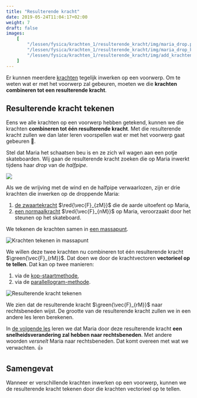 ```yaml
---
title: "Resulterende kracht"
date: 2019-05-24T11:04:17+02:00
weight: 7
draft: false
images:
    [
        "/lessen/fysica/krachten_1/resulterende_kracht/img/maria_drop.png",
        "/lessen/fysica/krachten_1/resulterende_kracht/img/maria_drop_krachten.png",
        "/lessen/fysica/krachten_1/resulterende_kracht/img/add_krachten.png",
    ]
---
```


Er kunnen meerdere [krachten](intro) tegelijk inwerken op een voorwerp. Om
te weten wat er met het voorwerp zal gebeuren, moeten we die **krachten
combineren tot een resulterende kracht**.

## Resulterende kracht tekenen

Eens we alle krachten op een voorwerp hebben getekend, kunnen we die krachten
**combineren tot één resulterende kracht**. Met die resulterende kracht zullen
we dan later leren voorspellen wat er met het voorwerp gaat gebeuren 🔮.

Stel dat Maria het schaatsen beu is en ze zich wil wagen aan een potje
skateboarden. Wij gaan de resulterende kracht zoeken die op Maria inwerkt
tijdens haar _drop_ van de _halfpipe_.

![](img/maria_drop.png)

Als we de wrijving met de wind en de halfpipe verwaarlozen, zijn er drie
krachten die inwerken op de droppende Maria:

1. [de zwaartekracht](zwaartekracht) $\red{\vec{F}_{zM}}$ die de aarde uitoefent
   op Maria,
2. [een normaalkracht](normaalkracht) $\red{\vec{F}_{nM}}$ op Maria, veroorzaakt door
   het steunen op het skateboard.

We tekenen de krachten samen in [een
massapunt](kracht_op_voorwerp/#leg-alle-krachten-samen-in-een-massapunt).

![Krachten tekenen in massapunt](img/maria_drop_krachten.png)

We willen deze twee krachten nu combineren tot één resulterende kracht
$\green{\vec{F}_{rM}}$. Dat doen we door de krachtvectoren **vectorieel op te tellen**.
Dat kan op twee manieren:

1. via de
   [kop-staartmethode](../../wiskunde/vector_1/grafisch_optellen/#kop-staartmethode),
2. via de [parallellogram-methode](../../wiskunde/vector_1/grafisch_optellen/#parallellogram-methode).

![Resulterende kracht tekenen](img/add_krachten.png)

We zien dat de resulterende kracht $\green{\vec{F}_{rM}}$ naar rechtsbeneden wijst.
De grootte van de resulterende kracht <Mute text="(in newton)" /> zullen we in een
andere les leren berekenen.

In [de volgende les](snelheidsverandering) leren we dat Maria door deze
resulterende kracht **een snelheidsverandering zal hebben naar rechtsbeneden**.
Met andere woorden _versnelt_ Maria naar rechtsbeneden. Dat komt overeen met wat
we verwachten. 👍

## Samengevat

<Attention title="Resulterende kracht tekenen">

Wanneer er verschillende krachten inwerken op een voorwerp, kunnen we de
resulterende kracht tekenen door die krachten vectorieel op te tellen.
</Attention>
